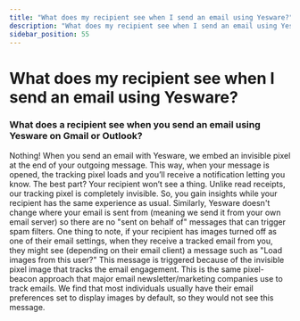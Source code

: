 ```yaml
---
title: "What does my recipient see when I send an email using Yesware?"
description: "What does my recipient see when I send an email using Yesware?"
sidebar_position: 55
---
```


# What does my recipient see when I send an email using Yesware?

### What does a recipient see when you send an email using Yesware on Gmail or Outlook?
Nothing! When you send an email with Yesware, we embed an invisible pixel at the end of your outgoing message. This way, when your message is opened, the tracking pixel loads and you’ll receive a notification letting you know. The best part? Your recipient won’t see a thing. Unlike read receipts, our tracking pixel is completely invisible. So, you gain insights while your recipient has the same experience as usual.
Similarly, Yesware doesn't change where your email is sent from (meaning we send it from your own email server) so there are no "sent on behalf of" messages that can trigger spam filters.
One thing to note, if your recipient has images turned off as one of their email settings, when they receive a tracked email from you, they might see (depending on their email client) a message such as "Load images from this user?" This message is triggered because of the invisible pixel image that tracks the email engagement. This is the same pixel-beacon approach that major email newsletter/marketing companies use to track emails. We find that most individuals usually have their email preferences set to display images by default, so they would not see this message.